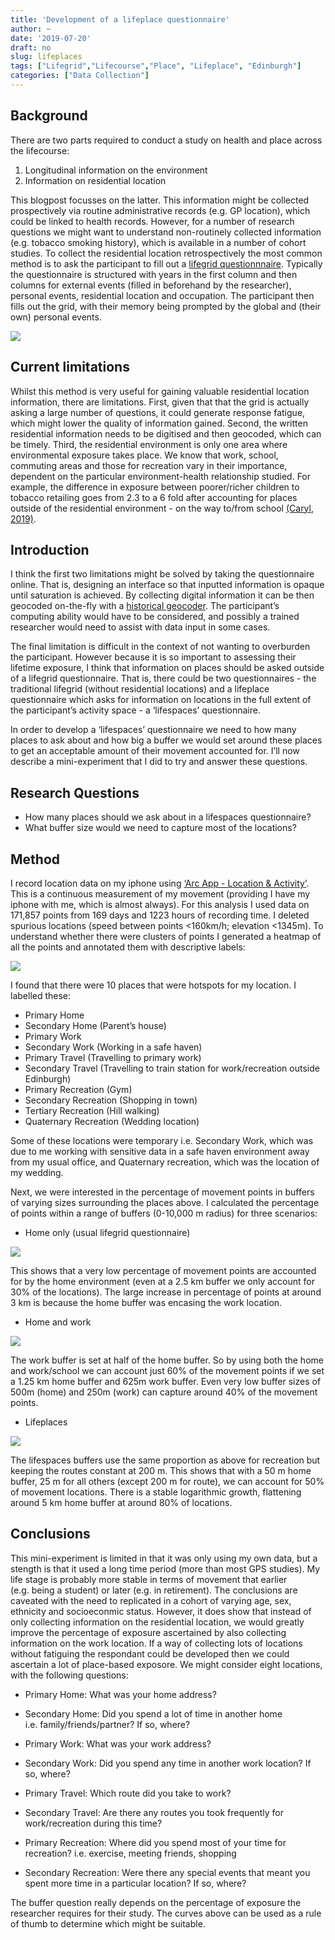 ```yaml
---
title: 'Development of a lifeplace questionnaire'
author: ~
date: '2019-07-20'
draft: no
slug: lifeplaces
tags: ["Lifegrid","Lifecourse","Place", "Lifeplace", "Edinburgh"]
categories: ["Data Collection"]
---
```


## Background
There are two parts required to conduct a study on health and place across the lifecourse:

1. Longitudinal information on the environment 
2. Information on residential location 

This blogpost focusses on the latter. This information might be collected prospectively via routine administrative records (e.g. GP location), which could be linked to health records. However, for a number of research questions we might want to understand non-routinely collected information (e.g. tobacco smoking history), which is available in a number of cohort studies. To collect the residential location retrospectively the most common method is to ask the participant to fill out a [lifegrid questionnnaire](https://www.lancaster.ac.uk/fass/projects/hvp/newsletters/holland3.htm). Typically the questionnaire is structured with years in the first column and then columns for external events (filled in beforehand by the researcher), personal events, residential location and occupation. The participant then fills out the grid, with their memory being prompted by the global and (their own) personal events. 


![](img/lifeplaces/lifegridexample.png)

## Current limitations

Whilst this method is very useful for gaining valuable residential location information, there are limitations. First, given that that the grid is actually asking a large number of questions, it could generate response fatigue, which might lower the quality of information gained. Second, the written residential information needs to be digitised and then geocoded, which can be timely. Third, the residential environment is only one area where environmental exposure takes place. We know that work, school, commuting areas and those for recreation vary in their importance, dependent on the particular environment-health relationship studied. For example, the difference in exposure between poorer/richer children to tobacco retailing goes from 2.3 to a 6 fold after accounting for places outside of the residential environment - on the way to/from school [(Caryl, 2019)](https://cresh.org.uk/2019/07/10/children-in-deprived-areas-encounter-shops-selling-tobacco-six-times-more-frequently-than-those-in-well-off-areas/). 

## Introduction 

I think the first two limitations might be solved by taking the questionnaire online. That is, designing an interface so that inputted information is opaque until saturation is achieved. By collecting digital information it can be then geocoded on-the-fly with a [historical geocoder](github.com/LSCS-Projects/HAGGIS). The participant's computing ability would have to be considered, and possibly a trained researcher would need to assist with data input in some cases.  

The final limitation is difficult in the context of not wanting to overburden the participant. However because it is so important to assessing their lifetime exposure, I think that information on places should be asked outside of a lifegrid questionnaire. That is, there could be two questionnaires - the traditional lifegrid (without residential locations) and a lifeplace questionnaire which asks for information on locations in the full extent of the participant's activity space - a 'lifespaces' questionnaire. 

In order to develop a 'lifespaces' questionnaire we need to how many places to ask about and how big a buffer we would set around these places to get an acceptable amount of their movement accounted for. I'll now describe a mini-experiment that I did to try and answer these questions.      

## Research Questions

* How many places should we ask about in a lifespaces questionnaire?
* What buffer size would we need to capture most of the locations?

## Method

I record location data on my iphone using ['Arc App - Location & Activity'](). This is a continuous measurement of my movement (providing I have my iphone with me, which is almost always). For this analysis I used data on 171,857 points from 169 days and 1223 hours of recording time. I deleted spurious locations (speed between points <160km/h; elevation <1345m). To understand whether there were clusters of points I generated a heatmap of all the points and annotated them with descriptive labels:


![](img/lifeplaces/activityspace.png)

I found that there were 10 places that were hotspots for my location. I labelled these:

* Primary Home
* Secondary Home (Parent's house)
* Primary Work
* Secondary Work (Working in a safe haven)
* Primary Travel (Travelling to primary work)
* Secondary Travel (Travelling to train station for work/recreation outside Edinburgh)
* Primary Recreation (Gym)
* Secondary Recreation (Shopping in town)
* Tertiary Recreation (Hill walking)
* Quaternary Recreation (Wedding location)

Some of these locations were temporary i.e. Secondary Work, which was due to me working with sensitive data in a safe haven environment away from my usual office, and Quaternary recreation, which was the location of my wedding. 

Next, we were interested in the percentage of movement points in buffers of varying sizes surrounding the places above. I calculated the percentage of points within a range of buffers (0-10,000 m radius) for three scenarios:

* Home only (usual lifegrid questionnaire)

![](img/lifeplaces/home.png)

This shows that a very low percentage of movement points are accounted for by the home environment (even at a 2.5 km buffer we only account for 30% of the locations). The large increase in percentage of points at around 3 km is because the home buffer was encasing the work location.   

* Home and work 

![](img/lifeplaces/homework.png)

The work buffer is set at half of the home buffer. So by using both the home and work/school we can account just 60% of the movement points if we set a 1.25 km home buffer and 625m work buffer. Even very low buffer sizes of 500m (home) and 250m (work) can capture around 40% of the movement points.


* Lifeplaces

![](img/lifeplaces/all.png)

The lifespaces buffers use the same proportion as above for recreation but keeping the routes constant at 200 m. This shows that with a 50 m home buffer, 25 m for all others (except 200 m for route), we can account for 50% of movement locations. There is a stable logarithmic growth, flattening around 5 km home buffer at around 80% of locations. 

## Conclusions

This mini-experiment is limited in that it was only using my own data, but a stength is that it used a long time period (more than most GPS studies). My life stage is probably more stable in terms of movement that earlier (e.g. being a student) or later (e.g. in retirement). The conclusions are caveated with the need to replicated in a cohort of varying age, sex, ethnicity and socioeconmic status. However, it does show that instead of only collecting information on the residential location, we would greatly improve the percentage of exposure ascertained by also collecting information on the work location. If a way of collecting lots of locations without fatiguing the respondant could be developed then we could ascertain a lot of place-based exposore. We might consider eight locations, with the following questions:

* Primary Home: What was your home address?
* Secondary Home: Did you spend a lot of time in another home i.e. family/friends/partner? If so, where?

* Primary Work: What was your work address?
* Secondary Work: Did you spend any time in another work location? If so, where?

* Primary Travel: Which route did you take to work?
* Secondary Travel: Are there any routes you took frequently for work/recreation during this time?

* Primary Recreation: Where did you spend most of your time for recreation? i.e. exercise, meeting friends, shopping
* Secondary Recreation: Were there any special events that meant you spent more time in a particular location? If so, where?

The buffer question really depends on the percentage of exposure the researcher requires for their study. The curves above can be used as a rule of thumb to determine which might be suitable. 


















  